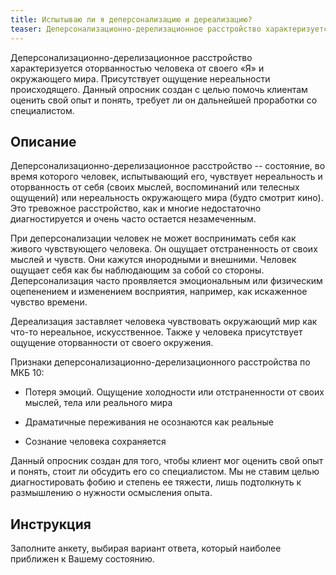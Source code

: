 ```yaml
---
title: Испытываю ли я деперсонализацию и дереализацию?
teaser: Деперсонализационно-дерелизационное расстройство характеризуется оторванностью человека от своего «Я» и окружающего мира. Присутствует ощущение нереальности происходящего. Данный опросник создан с целью помочь клиентам оценить свой опыт и понять, требует ли он дальнейшей проработки со специалистом.
---
```


Деперсонализационно-дерелизационное расстройство характеризуется
оторванностью человека от своего «Я» и окружающего мира. Присутствует
ощущение нереальности происходящего. Данный опросник создан с целью
помочь клиентам оценить свой опыт и понять, требует ли он дальнейшей
проработки со специалистом.

## Описание

Деперсонализационно-дерелизационное расстройство -- состояние, во время
которого человек, испытывающий его, чувствует нереальность и
оторванность от себя (своих мыслей, воспоминаний или телесных ощущений)
или нереальность окружающего мира (будто смотрит кино). Это тревожное
расстройство, как и многие недостаточно диагностируется и очень часто
остается незамеченным.

При деперсонализации человек не может воспринимать себя как живого
чувствующего человека. Он ощущает отстраненность от своих мыслей и
чувств. Они кажутся инородными и внешними. Человек ощущает себя как бы
наблюдающим за собой со стороны. Деперсонализация часто проявляется
эмоциональным или физическим оцепенением и изменением восприятия,
например, как искаженное чувство времени.

Дереализация заставляет человека чувствовать окружающий мир как что-то
нереальное, искусственное. Также у человека присутствует ощущение
оторванности от своего окружения.

Признаки деперсонализационно-дерелизационного расстройства по МКБ 10:

-   Потеря эмоций. Ощущение холодности или отстраненности от своих
    мыслей, тела или реального мира

-   Драматичные переживания не осознаются как реальные

-   Сознание человека сохраняется

Данный опросник создан для того, чтобы клиент мог оценить свой опыт и
понять, стоит ли обсудить его со специалистом. Мы не ставим целью
диагностировать фобию и степень ее тяжести, лишь подтолкнуть к
размышлению о нужности осмысления опыта.

## Инструкция

Заполните анкету, выбирая вариант ответа, который наиболее приближен к
Вашему состоянию.

